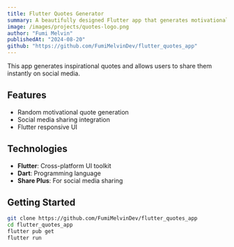```yaml
---
title: Flutter Quotes Generator
summary: A beautifully designed Flutter app that generates motivational quotes on demand. With built-in sharing functionality, users can instantly post their favorite quotes to social media platforms and inspire others with just one tap. Perfect for anyone who loves daily inspiration and positivity.
image: /images/projects/quotes-logo.png
author: "Fumi Melvin"
publishedAt: "2024-08-20"
github: "https://github.com/FumiMelvinDev/flutter_quotes_app"
---
```


This app generates inspirational quotes and allows users to share them instantly on social media.

## Features

- Random motivational quote generation
- Social media sharing integration
- Flutter responsive UI

## Technologies

- **Flutter**: Cross-platform UI toolkit
- **Dart**: Programming language
- **Share Plus**: For social media sharing

## Getting Started

```bash
git clone https://github.com/FumiMelvinDev/flutter_quotes_app
cd flutter_quotes_app
flutter pub get
flutter run
```
